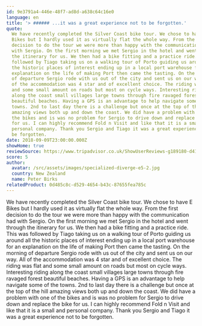 ```yaml
---
id: 9e3791a4-446e-48f7-ad8d-a638c64c16e0
language: en
title: '> ###### ...it was a great experience not to be forgotten.'
quote:
  We have recently completed the Silver Coast bike tour. We chose to have E
  Bikes but I hardly used it as virtually flat the whole way. From the first
  decision to do the tour we were more than happy with the communication had
  with Sergio. On the first morning we met Sergio in the hotel and went through
  the itinerary for us. We then had a bike fitting and a practice ride. This was
  followed by Tiago taking us on a walking tour of Porto guiding us around all
  the historic places of interest ending up in a local port warehouse for an
  explanation on the life of making Port then came the tasting. On the morning
  of departure Sergio rode with us out of the city and sent us on our way. All
  of the accommodation was 4 star and of excellent choice. The riding was flat
  and some small amount on roads but most on cycle ways. Interesting riding
  along the coast small villages large towns through fire ravaged forest
  beautiful beaches. Having a GPS is an advantage to help navigate some of the
  towns. 2nd to last day there is a challenge but once at the top of the hill
  amazing views both up and down the coast. We did have a problem with one of
  the bikes and is was no problem for Sergio to drive down and replace the bike
  for us. I can highly recommend Fold n Visit and like that it is a small and
  personal company. Thank you Sergio and Tiago it was a great experience not to
  be forgotten.
date: 2018-09-09T23:00:00.000Z
showHome: true
reviewSource: https://www.tripadvisor.co.uk/ShowUserReviews-g189180-d4105907-r617840008-Top_Bike_tours_Portugal-Porto_Porto_District_Northern_Portugal.html
score: 5
author:
  avatar: /src/assets/images/specialized-diverge-e5-2.jpg
  country: New Zealand
  name: Peter Birks
relatedProduct: 0d485c8c-d529-4654-b43c-87655fea785c
---
```


We have recently completed the Silver Coast bike tour. We chose to have E Bikes
but I hardly used it as virtually flat the whole way. From the first decision to
do the tour we were more than happy with the communication had with Sergio. On
the first morning we met Sergio in the hotel and went through the itinerary for
us. We then had a bike fitting and a practice ride. This was followed by Tiago
taking us on a walking tour of Porto guiding us around all the historic places
of interest ending up in a local port warehouse for an explanation on the life
of making Port then came the tasting. On the morning of departure Sergio rode
with us out of the city and sent us on our way. All of the accommodation was 4
star and of excellent choice. The riding was flat and some small amount on roads
but most on cycle ways. Interesting riding along the coast small villages large
towns through fire ravaged forest beautiful beaches. Having a GPS is an
advantage to help navigate some of the towns. 2nd to last day there is a
challenge but once at the top of the hill amazing views both up and down the
coast. We did have a problem with one of the bikes and is was no problem for
Sergio to drive down and replace the bike for us. I can highly recommend Fold n
Visit and like that it is a small and personal company. Thank you Sergio and
Tiago it was a great experience not to be forgotten.

